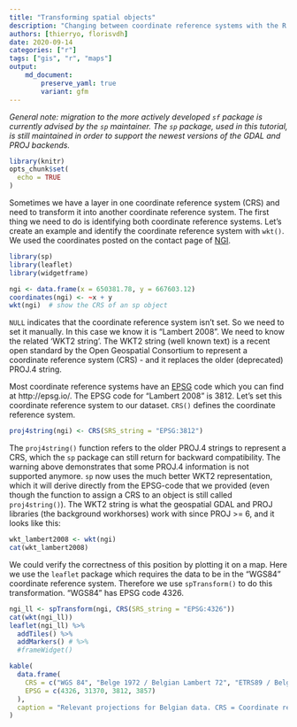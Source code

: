```yaml
---
title: "Transforming spatial objects"
description: "Changing between coordinate reference systems with the R package sp"
authors: [thierryo, florisvdh]
date: 2020-09-14
categories: ["r"]
tags: ["gis", "r", "maps"]
output: 
    md_document:
        preserve_yaml: true
        variant: gfm
---
```


_General note: migration to the more actively developed `sf` package is currently advised by the `sp` maintainer._
_The `sp` package, used in this tutorial, is still maintained in order to support the newest versions of the GDAL and PROJ backends._

```r
library(knitr)
opts_chunk$set(
  echo = TRUE
)
```


Sometimes we have a layer in one coordinate reference system (CRS) and need to transform it into another coordinate reference system. The first thing we need to do is identifying both coordinate reference systems. 
Let's create an example and identify the coordinate reference system with `wkt()`.
We used the coordinates posted on the contact page of [NGI](http://www.ngi.be/NL/NL5.shtm).

```r
library(sp)
library(leaflet)
library(widgetframe)
```

```r
ngi <- data.frame(x = 650381.78, y = 667603.12)
coordinates(ngi) <- ~x + y
wkt(ngi)  # show the CRS of an sp object
```

`NULL` indicates that the coordinate reference system isn't set. So we need to set it manually. In this case we know it is "Lambert 2008".
We need to know the related 'WKT2 string'.
The WKT2 string (well known text) is a recent open standard by the Open Geospatial Consortium to represent a coordinate reference system (CRS) - and it replaces the older (deprecated) PROJ.4 string.

Most coordinate reference systems have an [EPSG](https://en.wikipedia.org/wiki/International_Association_of_Oil_%26_Gas_Producers#European_Petroleum_Survey_Group) code which you can find at http://epsg.io/.
The EPSG code for "Lambert 2008" is 3812.
Let's set this coordinate reference system to our dataset.
`CRS()` defines the coordinate reference system.

```r
proj4string(ngi) <- CRS(SRS_string = "EPSG:3812")
```

The `proj4string()` function refers to the older PROJ.4 strings to represent a CRS, which the `sp` package can still return for backward compatibility.
The warning above demonstrates that some PROJ.4 information is not supported anymore.
`sp` now uses the much better WKT2 representation, which it will derive directly from the EPSG-code that we provided (even though the function to assign a CRS to an object is still called `proj4string()`).
The WKT2 string is what the geospatial GDAL and PROJ libraries (the background workhorses) work with since PROJ >= 6, and it looks like this:

```r
wkt_lambert2008 <- wkt(ngi)
cat(wkt_lambert2008)
```

We could verify the correctness of this position by plotting it on a map.
Here we use the `leaflet` package which requires the data to be in the "WGS84" coordinate reference system. Therefore we use `spTransform()` to do this transformation.
"WGS84" has EPSG code 4326.

```r
ngi_ll <- spTransform(ngi, CRS(SRS_string = "EPSG:4326"))
cat(wkt(ngi_ll))
leaflet(ngi_ll) %>%
  addTiles() %>%
  addMarkers() # %>%
  #frameWidget()
```

```r
kable(
  data.frame(
    CRS = c("WGS 84", "Belge 1972 / Belgian Lambert 72", "ETRS89 / Belgian Lambert 2008", "WGS 84 / Pseudo-Mercator"),
    EPSG = c(4326, 31370, 3812, 3857)
  ),
  caption = "Relevant projections for Belgian data. CRS = Coordinate reference system, EPSG = CRS code in the EPSG dataset."
)
```
